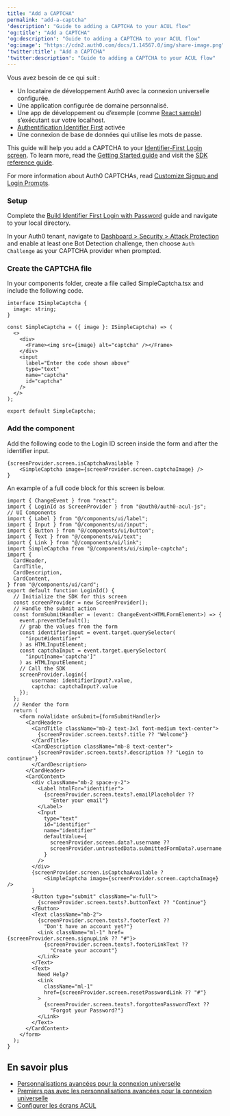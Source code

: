 ```yaml
---
title: "Add a CAPTCHA"
permalink: "add-a-captcha"
'description': "Guide to adding a CAPTCHA to your ACUL flow"
'og:title': "Add a CAPTCHA"
'og:description': "Guide to adding a CAPTCHA to your ACUL flow"
'og:image': "https://cdn2.auth0.com/docs/1.14567.0/img/share-image.png"
'twitter:title': "Add a CAPTCHA"
'twitter:description': "Guide to adding a CAPTCHA to your ACUL flow"
---
```


<Card title="Avant de commencer">

Vous avez besoin de ce qui suit :

* Un locataire de développement Auth0 avec la connexion universelle configurée.
* Une application configurée de domaine personnalisé.
* Une app de développement ou d’exemple (comme [React sample](https://auth0.com/docs/quickstart/spa/react)) s’exécutant sur votre localhost.
* [Authentification Identifier First](/docs/fr-ca/authenticate/login/auth0-universal-login/identifier-first) activée
* Une connexion de base de données qui utilise les mots de passe.

</Card>

This guide will help you add a CAPTCHA to your [Identifier-First Login screen](/docs/fr-ca/customize/login-pages/advanced-customizations/build-user-flows/id-first-login). To learn more, read the [Getting Started guide](/docs/fr-ca/customize/login-pages/advanced-customizations/getting-started) and visit the [SDK reference guide](/docs/fr-ca/customize/login-pages/advanced-customizations/getting-started/sdk-quickstart).

For more information about Auth0 CAPTCHAs, read [Customize Signup and Login Prompts](/docs/fr-ca/secure/attack-protection/bot-detection).

### Setup

Complete the [Build Identifier First Login with Password](/docs/fr-ca/customize/login-pages/advanced-customizations/build-user-flows/id-first-login) guide and navigate to your local directory.

In your Auth0 tenant, navigate to [Dashboard > Security > Attack Protection](https://manage.auth0.com/#/security/attack-protection/bot-detection) and enable at least one <Tooltip href="/docs/fr-ca/glossary?term=bot-detection" tip="Détection de robots
Forme de protection contre les attaques par laquelle Auth0 bloque le trafic suspecté d’être le fait de robots en activant un CAPTCHA pendant le processus de connexion." cta="Voir le glossaire">Bot Detection</Tooltip> challenge, then choose `Auth Challenge` as your CAPTCHA provider when prompted.

### Create the CAPTCHA file

In your components folder, create a file called SimpleCaptcha.tsx and include the following code.



<Accordion title="Add SimpleCaptcha.tsx">

```tsx lines
interface ISimpleCaptcha {
  image: string;
}

const SimpleCaptcha = ({ image }: ISimpleCaptcha) => (
  <>
    <div>
      <Frame><img src={image} alt="captcha" /></Frame>
    </div>
    <input
      label="Enter the code shown above"
      type="text"
      name="captcha"
      id="captcha"
    />
  </>
);

export default SimpleCaptcha;
```

</Accordion>

### Add the component

Add the following code to the Login ID screen inside the form and after the identifier input.

```tsx lines
{screenProvider.screen.isCaptchaAvailable ?
    <SimpleCaptcha image={screenProvider.screen.captchaImage} />
}
```

An example of a full code block for this screen is below.



<Accordion title="Add a Simple CAPTCHA">

```tsx lines expandable
import { ChangeEvent } from "react";
import { LoginId as ScreenProvider } from "@auth0/auth0-acul-js";
// UI Components
import { Label } from "@/components/ui/label";
import { Input } from "@/components/ui/input";
import { Button } from "@/components/ui/button";
import { Text } from "@/components/ui/text";
import { Link } from "@/components/ui/link";
import SimpleCaptcha from "@/components/ui/simple-captcha";
import {
  CardHeader,
  CardTitle,
  CardDescription,
  CardContent,
} from "@/components/ui/card";
export default function LoginId() {
  // Initialize the SDK for this screen
  const screenProvider = new ScreenProvider();
  // Handle the submit action
  const formSubmitHandler = (event: ChangeEvent<HTMLFormElement>) => {
    event.preventDefault();
    // grab the values from the form
    const identifierInput = event.target.querySelector(
      "input#identifier"
    ) as HTMLInputElement;
    const captchaInput = event.target.querySelector(
      "input[name='captcha']"
    ) as HTMLInputElement;
    // Call the SDK
    screenProvider.login({ 
        username: identifierInput?.value,
        captcha: captchaInput?.value
    });
  };
  // Render the form
  return (
    <form noValidate onSubmit={formSubmitHandler}>
      <CardHeader>
        <CardTitle className="mb-2 text-3xl font-medium text-center">
          {screenProvider.screen.texts?.title ?? "Welcome"}
        </CardTitle>
        <CardDescription className="mb-8 text-center">
          {screenProvider.screen.texts?.description ?? "Login to continue"}
        </CardDescription>
      </CardHeader>
      <CardContent>
        <div className="mb-2 space-y-2">
          <Label htmlFor="identifier">
            {screenProvider.screen.texts?.emailPlaceholder ??
              "Enter your email"}
          </Label>
          <Input
            type="text"
            id="identifier"
            name="identifier"
            defaultValue={
              screenProvider.screen.data?.username ??
              screenProvider.untrustedData.submittedFormData?.username
            }
          />
        </div>
        {screenProvider.screen.isCaptchaAvailable ?
            <SimpleCaptcha image={screenProvider.screen.captchaImage} />
        }
        <Button type="submit" className="w-full">
          {screenProvider.screen.texts?.buttonText ?? "Continue"}
        </Button>
        <Text className="mb-2">
          {screenProvider.screen.texts?.footerText ??
            "Don't have an account yet?"}
          <Link className="ml-1" href={screenProvider.screen.signupLink ?? "#"}>
            {screenProvider.screen.texts?.footerLinkText ??
              "Create your account"}
          </Link>
        </Text>
        <Text>
          Need Help?
          <Link
            className="ml-1"
            href={screenProvider.screen.resetPasswordLink ?? "#"}
          >
            {screenProvider.screen.texts?.forgottenPasswordText ??
              "Forgot your Password?"}
          </Link>
        </Text>
      </CardContent>
    </form>
  );
}
```

</Accordion>

## En savoir plus

* [Personnalisations avancées pour la connexion universelle](/docs/fr-ca/customize/login-pages/advanced-customizations)
* [Premiers pas avec les personnalisations avancées pour la connexion universelle](/docs/fr-ca/customize/login-pages/advanced-customizations/getting-started)
* [Configurer les écrans ACUL](/docs/fr-ca/customize/login-pages/advanced-customizations/getting-started/configure-acul-screens)